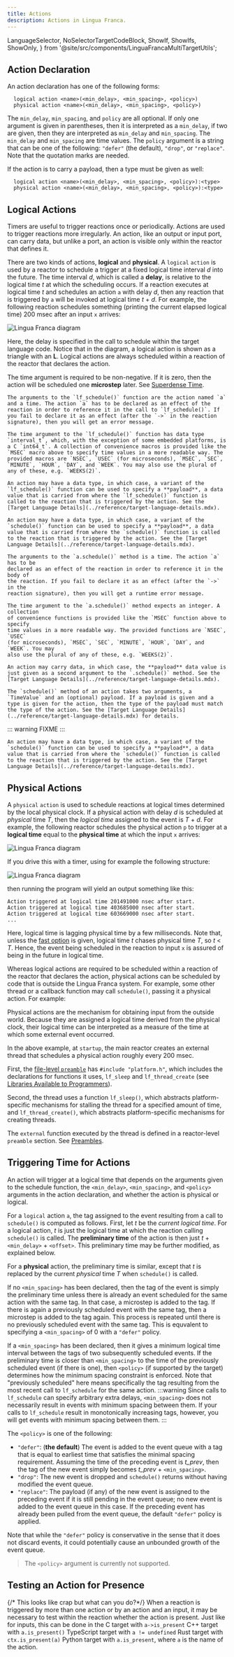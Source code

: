 ```yaml
---
title: Actions
description: Actions in Lingua Franca.
---
```


  LanguageSelector,
  NoSelectorTargetCodeBlock,
  ShowIf, ShowIfs, ShowOnly,
} from '@site/src/components/LinguaFrancaMultiTargetUtils';

<LanguageSelector c cpp py rs ts />

## Action Declaration

An action declaration has one of the following forms:

```lf
  logical action <name>(<min_delay>, <min_spacing>, <policy>)
  physical action <name>(<min_delay>, <min_spacing>, <policy>)
```

The `min_delay`, `min_spacing`, and `policy` are all optional.
If only one argument is given in parentheses, then it is interpreted as a `min_delay`,
if two are given, then they are interpreted as `min_delay` and `min_spacing`.
The `min_delay` and `min_spacing` are time values.
The `policy` argument is a string that can be one of the following:
`"defer"` (the default), `"drop"`, or `"replace"`. Note that the quotation marks are needed.

<ShowOnly c cpp ts rs>

If the action is to carry a payload, then a type must be given as well:

```lf
  logical action <name>(<min_delay>, <min_spacing>, <policy>):<type>
  physical action <name>(<min_delay>, <min_spacing>, <policy>):<type>
```

</ShowOnly>

## Logical Actions

Timers are useful to trigger reactions once or periodically. Actions are used to trigger reactions more irregularly. An action, like an output or input port, can carry data, but unlike a port, an action is visible only within the reactor that defines it.

There are two kinds of actions, **logical** and **physical**. A `logical` `action` is used by a reactor to schedule a trigger at a fixed logical time interval _d_ into the future. The time interval _d_, which is called a **delay**, is relative to the logical time _t_ at which the scheduling occurs. If a reaction executes at logical time _t_ and schedules an action `a` with delay _d_, then any reaction that is triggered by `a` will be invoked at logical time _t_ + _d_. For example, the following reaction schedules something (printing the current elapsed logical time) 200 msec after an input `x` arrives:


<NoSelectorTargetCodeBlock c={C_Schedule} cpp={Cpp_Schedule} py={Py_Schedule} rs={Rs_Schedule} ts={TS_Schedule} lf />

![Lingua Franca diagram](./../assets/images/diagrams/Schedule.svg)

Here, the delay is specified in the call to schedule within the target language code. Notice that in the diagram, a logical action is shown as a triangle with an **L**. Logical actions are always scheduled within a reaction of the reactor that declares the action.

The time argument is required to be non-negative. If it is zero, then the action will be scheduled one **microstep** later. See [Superdense Time](../writing-reactors/superdense-time.mdx).

<ShowIfs>
  <ShowIf c>

    The arguments to the `lf_schedule()` function are the action named `a` and a time. The action `a` has to be declared as an effect of the reaction in order to reference it in the call to `lf_schedule()`. If you fail to declare it as an effect (after the `->` in the reaction signature), then you will get an error message.

    The time argument to the `lf_schedule()` function has data type `interval_t`, which, with the exception of some embedded platforms, is a C `int64_t`. A collection of convenience macros is provided like the `MSEC` macro above to specify time values in a more readable way. The provided macros are `NSEC`, `USEC` (for microseconds), `MSEC`, `SEC`, `MINUTE`, `HOUR`, `DAY`, and `WEEK`. You may also use the plural of any of these, e.g. `WEEKS(2)`.

    An action may have a data type, in which case, a variant of the `lf_schedule()` function can be used to specify a **payload**, a data value that is carried from where the `lf_schedule()` function is called to the reaction that is triggered by the action. See the [Target Language Details](../reference/target-language-details.mdx).

  </ShowIf>
  <ShowIf cpp>

    An action may have a data type, in which case, a variant of the `schedule()` function can be used to specify a **payload**, a data value that is carried from where the `schedule()` function is called to the reaction that is triggered by the action. See the [Target Language Details](../reference/target-language-details.mdx).
    
  </ShowIf>
  <ShowIf py>

    The arguments to the `a.schedule()` method is a time. The action `a` has to be
    declared as an effect of the reaction in order to reference it in the body of
    the reaction. If you fail to declare it as an effect (after the `->` in the
    reaction signature), then you will get a runtime error message.

    The time argument to the `a.schedule()` method expects an integer. A collection
    of convenience functions is provided like the `MSEC` function above to specify
    time values in a more readable way. The provided functions are `NSEC`, `USEC`
    (for microseconds), `MSEC`, `SEC`, `MINUTE`, `HOUR`, `DAY`, and `WEEK`. You may
    also use the plural of any of these, e.g. `WEEKS(2)`.

    An action may carry data, in which case, the **payload** data value is just given as a second argument to the `.schedule()` method. See the [Target Language Details](../reference/target-language-details.mdx).

  </ShowIf>
  <ShowIf ts>

    The `schedule()` method of an action takes two arguments, a `TimeValue` and an (optional) payload. If a payload is given and a type is given for the action, then the type of the payload must match the type of the action. See the [Target Language Details](../reference/target-language-details.mdx) for details.

  </ShowIf>

  <ShowIf rs>

::: warning
FIXME
:::

    An action may have a data type, in which case, a variant of the `schedule()` function can be used to specify a **payload**, a data value that is carried from where the `schedule()` function is called to the reaction that is triggered by the action. See the [Target Language Details](../reference/target-language-details.mdx).

  </ShowIf>
</ShowIfs>

## Physical Actions

A `physical` `action` is used to schedule reactions at logical times determined by the local physical clock. If a physical action with delay _d_ is scheduled at _physical_ time _T_, then the _logical time_ assigned to the event is _T_ + _d_. For example, the following reactor schedules the physical action `p` to trigger at a **logical time** equal to the **physical time** at which the input `x` arrives:


<NoSelectorTargetCodeBlock c={C_Physical} cpp={Cpp_Physical} py={Py_Physical} rs={Rs_Physical} ts={TS_Physical} lf />

![Lingua Franca diagram](./../assets/images/diagrams/Physical.svg)

If you drive this with a timer, using for example the following structure:

![Lingua Franca diagram](./../assets/images/diagrams/PhysicalTest.svg)

then running the program will yield an output something like this:

```
Action triggered at logical time 201491000 nsec after start.
Action triggered at logical time 403685000 nsec after start.
Action triggered at logical time 603669000 nsec after start.
...
```

Here, logical time is lagging physical time by a few milliseconds. Note that, unless the [fast option](../reference/target-declaration.mdx#fast) is given, logical time _t_ chases physical time _T_, so _t_ < _T_. Hence, the event being scheduled in the reaction to input `x` is assured of being in the future in logical time.

Whereas logical actions are required to be scheduled within a reaction of the reactor that declares the action, physical actions can be scheduled by code that is outside the Lingua Franca system. For example, some other thread or a callback function may call `schedule()`, passing it a physical action. For example:


<NoSelectorTargetCodeBlock c={C_Asynchronous} cpp={Cpp_Asynchronous} py={Py_Asynchronous} rs={Rs_Asynchronous} ts={TS_Asynchronous} lf />


<AsynchronousSVG title="Lingua Franca diagram: Asynchronous" role="img" width="350" />

Physical actions are the mechanism for obtaining input from the outside world. Because they are assigned a logical time derived from the physical clock, their logical time can be interpreted as a measure of the time at which some external event occurred.

<ShowOnly c>

In the above example, at `startup`, the main reactor creates an external thread that schedules a physical action roughly every 200 msec.

First, the [file-level `preamble`](../writing-reactors/preambles.mdx) has `#include "platform.h"`, which includes the declarations for functions it uses, `lf_sleep` and `lf_thread_create` (see [Libraries Available to Programmers](<../reference/target-language-details.mdx#libraries-available-to-programmers>)).

Second, the thread uses a function `lf_sleep()`, which abstracts platform-specific mechanisms for stalling the thread for a specified amount of time, and `lf_thread_create()`, which abstracts platform-specific mechanisms for creating threads.

The `external` function executed by the thread is defined in a reactor-level `preamble` section. See [Preambles](../writing-reactors/preambles.mdx).

</ShowOnly>

## Triggering Time for Actions

An action will trigger at a logical time that depends on the arguments given to the schedule function, the `<min_delay>`, `<min_spacing>`, and `<policy>` arguments in the action declaration, and whether the action is physical or logical.

For a `logical` action `a`, the tag assigned to the event resulting from a call to `schedule()` is computed as follows. First, let _t_ be the _current logical time_. For a logical action, _t_ is just the logical time at which the reaction calling `schedule()` is called. The **preliminary time** of the action is then just _t_ + `<min_delay>` + `<offset>`. This preliminary time may be further modified, as explained below.

For a **physical** action, the preliminary time is similar, except that _t_ is replaced by the current _physical_ time _T_ when `schedule()` is called.

If no `<min_spacing>` has been declared, then the tag of the event is simply the preliminary time
unless there is already an event scheduled for the same action with the same tag.
In that case, a microstep is added to the tag.
If there is again a previously scheduled event with the same tag, then a microstep is added to the tag again.
This process is repeated until there is no previously scheduled event with the same tag.
This is equvalent to specifying a `<min_spacing>` of 0 with a `"defer"` policy.

If a `<min_spacing>` has been declared, then it gives a minimum logical time
interval between the tags of two subsequently scheduled events. If the
preliminary time is closer than `<min_spacing>` to the time of the previously
scheduled event (if there is one), then `<policy>` (if supported by the target)
determines how the minimum spacing constraint is enforced.
Note that "previously scheduled" here means specifically the tag resulting from
the most recent call to `lf_schedule` for the same action.
:::warning
Since calls to `lf_schedule` can specify arbitrary extra delays,
`<min_spacing>` does not necessarily result in events with minimum spacing between them.
If your calls to `lf_schedule` result in monotonically increasing tags, however, you will
get events with minimum spacing between them.
:::

<ShowIfs>
<ShowIf c py>

The `<policy>` is one of the following:

- `"defer"`: (**the default**) The event is added to the event queue with a tag that is equal to earliest time that satisfies the minimal spacing requirement. Assuming the time of the preceding event is _t_prev_, then the tag of the new event simply becomes _t_prev_ + `<min_spacing>`.
- `"drop"`: The new event is dropped and `schedule()` returns without having modified the event queue.
- `"replace"`: The payload (if any) of the new event is assigned to the preceding event if it is still pending in the event queue; no new event is added to the event queue in this case. If the preceding event has already been pulled from the event queue, the default `"defer"` policy is applied.

Note that while the `"defer"` policy is conservative in the sense that it does not discard events, it could potentially cause an unbounded growth of the event queue.

</ShowIf>

<ShowIf cpp ts rs>

> The `<policy>` argument is currently not supported.

</ShowIf>
</ShowIfs>

## Testing an Action for Presence

{/* This looks like crap but what can you do?*/}
When a reaction is triggered by more than one action or by an action and an input, it may be necessary to test within the reaction whether the action is present.
Just like for inputs, this can be done in the  <ShowOnly c inline>C target with `a->is_present`</ShowOnly>
  <ShowOnly cpp inline>C++ target with `a.is_present()`</ShowOnly>
  <ShowOnly ts inline>TypeScript target with `a != undefined`</ShowOnly>
  <ShowOnly rs inline>Rust target with `ctx.is_present(a)`</ShowOnly>
  <ShowOnly py inline>Python target with `a.is_present`</ShowOnly>, where `a` is the name of the action.